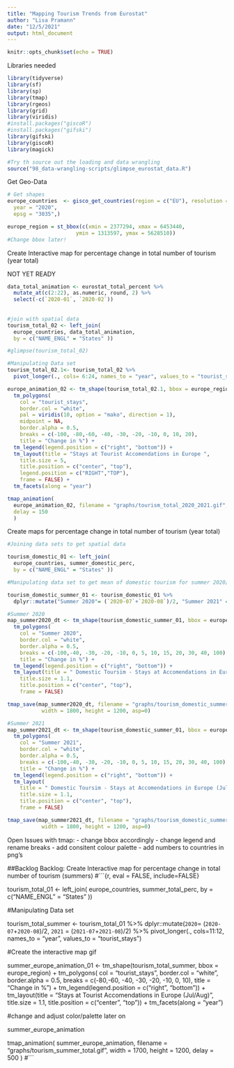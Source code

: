 ```yaml
---
title: "Mapping Tourism Trends from Eurostat"
author: "Lisa Pramann"
date: "12/5/2021"
output: html_document
---
```


```r
knitr::opts_chunk$set(echo = TRUE)
```

Libraries needed
```r

library(tidyverse)
library(sf)
library(sp)
library(tmap)
library(rgeos)
library(grid)
library(viridis)
#install.packages("giscoR")
#install.packages("gifski")
library(gifski)
library(giscoR)
library(magick)
```

```r
#Try th source out the loading and data wrangling
source("98_data-wrangling-scripts/glimpse_eurostat_data.R")
```


Get Geo-Data
```r
# Get shapes
europe_countries  <- gisco_get_countries(region = c("EU"), resolution = "3",
  year = "2020",
  epsg = "3035",)

europe_region = st_bbox(c(xmin = 2377294, xmax = 6453440,
                      ymin = 1313597, ymax = 5628510))
#Change bbox later!
```



Create Interactive map for percentage change in total number of tourism (year total)

NOT YET READY 
```r

data_total_animation <- eurostat_total_percent %>% 
  mutate_at(c(2:22), as.numeric, round, 2) %>% 
  select(-c(`2020-01`, `2020-02`))
  
  
#join with spatial data
tourism_total_02 <- left_join( 
  europe_countries, data_total_animation,
  by = c("NAME_ENGL" = "States" ))

#glimpse(tourism_total_02)

#Manipulating Data set 
tourism_total_02.1<- tourism_total_02 %>%
  pivot_longer(., cols= 6:24, names_to = "year", values_to = "tourist_stays")

europe_animation_02 <- tm_shape(tourism_total_02.1, bbox = europe_region) +
  tm_polygons(
    col = "tourist_stays",
    border.col = "white",
    pal = viridis(10, option = "mako", direction = 1),
    midpoint = NA,
    border.alpha = 0.5,
    breaks = c(-100, -80,-60, -40, -30, -20, -10, 0, 10, 20),
    title = "Change in %") +
  tm_legend(legend.position = c("right", "bottom")) +
  tm_layout(title = "Stays at Tourist Accomendations in Europe ",
    title.size = 5,
    title.position = c("center", "top"),
    legend.position = c("RIGHT","TOP"),
    frame = FALSE) +
  tm_facets(along = "year")

tmap_animation(
  europe_animation_02, filename = "graphs/tourism_total_2020_2021.gif", width = 2700, height = 2300,
  delay = 150
  )

```

Create maps for percentage change in total number of tourism (year total)
```r

#Joining data sets to get spatial data 

tourism_domestic_01 <- left_join( 
  europe_countries, summer_domestic_perc,
  by = c("NAME_ENGL" = "States" ))

#Manipulating data set to get mean of domestic tourism for summer 2020/2021 

tourism_domestic_summer_01 <- tourism_domestic_01 %>% 
  dplyr::mutate("Summer 2020"= (`2020-07`+`2020-08`)/2, "Summer 2021" = (`2021-07`+`2021-08`)/2)
```

```r
#Summer 2020
map_summer2020_dt <- tm_shape(tourism_domestic_summer_01, bbox = europe_region) +
  tm_polygons(
    col = "Summer 2020",
    border.col = "white",
    border.alpha = 0.5,
    breaks = c(-100,-40, -30, -20, -10, 0, 5, 10, 15, 20, 30, 40, 100),
    title = "Change in %") +
  tm_legend(legend.position = c("right", "bottom")) +
  tm_layout(title = " Domestic Toursim - Stays at Accomendations in Europe (Jul/Aug 2020)",
    title.size = 1.1,
    title.position = c("center", "top"),
    frame = FALSE)

tmap_save(map_summer2020_dt, filename = "graphs/tourism_domestic_summer2020.png", 
           width = 1800, height = 1200, asp=0)


```

```r
#Summer 2021
map_summer2021_dt <- tm_shape(tourism_domestic_summer_01, bbox = europe_region) +
  tm_polygons(
    col = "Summer 2021",
    border.col = "white",
    border.alpha = 0.5,
    breaks = c(-100,-40, -30, -20, -10, 0, 5, 10, 15, 20, 30, 40, 100),
    title = "Change in %") +
  tm_legend(legend.position = c("right", "bottom")) +
  tm_layout(
    title = " Domestic Toursim - Stays at Accomendations in Europe (Jul/Aug 2021)",
    title.size = 1.1,
    title.position = c("center", "top"),
    frame = FALSE)

tmap_save(map_summer2021_dt, filename = "graphs/tourism_domestic_summer2021.png", 
           width = 1800, height = 1200, asp=0)


```

Open Issues with tmap:
- change bbox accordingly 
- change legend and rename breaks 
- add consitent colour palette 
- add numbers to countries in png's 


##Backlog 
Backlog: Create Interactive map for percentage change in total number of tourism (summers)
#```{r, eval = FALSE, include=FALSE}


tourism_total_01 <- left_join( 
  europe_countries, summer_total_perc,
  by = c("NAME_ENGL" = "States" ))

#Manipulating Data set 

tourism_total_summer <- tourism_total_01 %>%
  dplyr::mutate(`2020`= (`2020-07`+`2020-08`)/2, `2021` = (`2021-07`+`2021-08`)/2) %>% 
  pivot_longer(., cols=11:12, names_to = "year", values_to = "tourist_stays")

#Create the interactive map gif

summer_europe_animation_01 <- tm_shape(tourism_total_summer, bbox = europe_region) +
  tm_polygons(
    col = "tourist_stays",
    border.col = "white",
    border.alpha = 0.5,
    breaks = c(-80,-60, -40, -30, -20, -10, 0, 10),
    title = "Change in %") +
  tm_legend(legend.position = c("right", "bottom")) +
  tm_layout(title = "Stays at Tourist Accomendations in Europe (Jul/Aug)",
    title.size = 1.1,
    title.position = c("center", "top")) +
  tm_facets(along = "year")

#change and adjust color/palette later on

summer_europe_animation

tmap_animation(
  summer_europe_animation, filename = "graphs/tourism_summer_total.gif", width = 1700, height = 1200,
  delay = 500 
  )
#```
